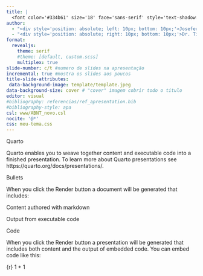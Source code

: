 ```yaml
---
title: |
  <font color='#334b61' size='18' face='sans-serif' style='text-shadow: 2px 2px #931717;'>Curso Avançado de Quarto Potencializando a Documentação Científica com Inovação e Simplicidade📚📓📓📊📈</font>
author:
  - "<div style='position: absolute; left: 10px; bottom: 10px;'>Joseferson Barreto, <br /> Graduado pela  Estadual Universidade da Paraíba </div>"
  - "<div style='position: absolute; right: 10px; bottom: 10px;'>Dr. Tiago Almeida, Universidade Estadual  da Paraíba </div>"
format:
  revealjs:
    theme: serif
    #theme: [default, custom.scss]
    multiplex: true
slide-number: c/t #numero de slides na apresentação
incremental: true #mostra os slides aos poucos
title-slide-attributes:
 data-background-image: template/template.jpeg
data-background-size: cover # "cover" imagem cobrir todo o titulo
editor: visual
#bibliography: referencias/ref_apresentation.bib
#bibliography-style: apa
csl: www/ABNT_novo.csl
nocite: '@*'
css: meu-tema.css
---
```


Quarto

Quarto enables you to weave together content and executable code into a finished presentation. To learn more about Quarto presentations see https://quarto.org/docs/presentations/.

Bullets

When you click the Render button a document will be generated that includes:

Content authored with markdown

Output from executable code

Code

When you click the Render button a presentation will be generated that includes both content and the output of embedded code. You can embed code like this:

{r}
1 + 1

